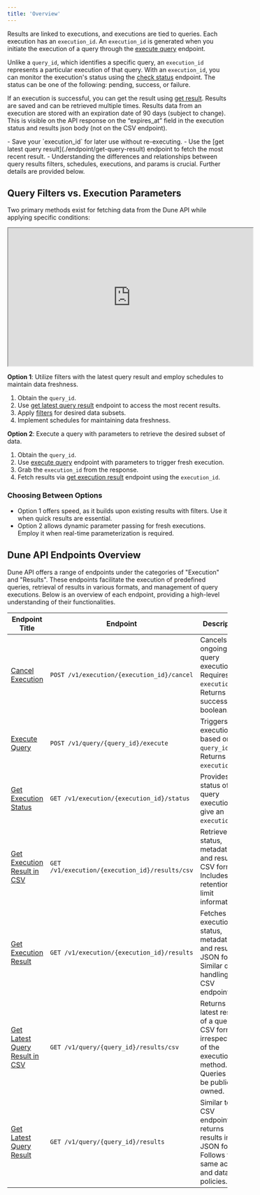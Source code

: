 ```yaml
---
title: 'Overview'
---
```


Results are linked to executions, and executions are tied to queries. Each execution has an `execution_id`. An `execution_id` is generated when you initiate the execution of a query through the [execute query](./endpoint/execute-query) endpoint.

Unlike a `query_id`, which identifies a specific query, an `execution_id` represents a particular execution of that query. With an `execution_id`, you can monitor the execution's status using the [check status](./endpoint/get-execution-status) endpoint. The status can be one of the following: pending, success, or failure.

If an execution is successful, you can get the result using [get result](./endpoint/get-execution-result). Results are saved and can be retrieved multiple times.
Results data from an execution are stored with an expiration date of 90 days (subject to change). This is visible on the API response on the “expires_at” field in the execution status and results json body (not on the CSV endpoint).

<Tip>
    - Save your `execution_id` for later use without re-executing.
    - Use the [get latest query result](./endpoint/get-query-result) endpoint to fetch the most recent result.
    - Understanding the differences and relationships between query results filters, schedules, executions, and params is crucial. Further details are provided below.
</Tip>

## Query Filters vs. Execution Parameters

Two primary methods exist for fetching data from the Dune API while applying specific conditions:

<iframe
  width="560"
  height="315"
  src="https://www.youtube.com/embed/5PM4IyHitWo"
  title="YouTube video player" 
  allow="accelerometer; autoplay; clipboard-write; encrypted-media; gyroscope; picture-in-picture; web-share"
  allowFullScreen>
</iframe>

**Option 1**: Utilize filters with the latest query result and employ schedules to maintain data freshness.
1. Obtain the `query_id`.
2. Use [get latest query result](./endpoint/get-query-result) endpoint to access the most recent results.
3. Apply [filters](./filtering) for desired data subsets.
4. Implement schedules for maintaining data freshness.

**Option 2**: Execute a query with parameters to retrieve the desired subset of data. 
1. Obtain the `query_id`.
2. Use [execute query](./endpoint/execute-query) endpoint with parameters to trigger fresh execution. 
3. Grab the `execution_id` from the response.
4. Fetch results via [get execution result](./endpoint/get-execution-result) endpoint using the `execution_id`. 

### Choosing Between Options

- Option 1 offers speed, as it builds upon existing results with filters. Use it when quick results are essential.
- Option 2 allows dynamic parameter passing for fresh executions. Employ it when real-time parameterization is required.

## Dune API Endpoints Overview

Dune API offers a range of endpoints under the categories of "Execution" and "Results". These endpoints facilitate the execution of predefined queries, retrieval of results in various formats, and management of query executions. Below is an overview of each endpoint, providing a high-level understanding of their functionalities.


| Endpoint Title           | Endpoint                          | Description                                                                                   |
|--------------------------|-----------------------------------|-----------------------------------------------------------------------------------------------|
| [Cancel Execution](./endpoint/cancel-execution)    | `POST /v1/execution/{execution_id}/cancel` | Cancels an ongoing query execution. Requires the `execution_id`. Returns a success boolean.   |
| [Execute Query](./endpoint/execute-query)       | `POST /v1/query/{query_id}/execute` | Triggers an execution based on the `query_id`. Returns a `execution_id`. |
| [Get Execution Status](./endpoint/get-execution-status) | `GET /v1/execution/{execution_id}/status` | Provides the status of a query execution give an `execution_id`. |
| [Get Execution Result in CSV](./endpoint/get-execution-result-csv) | `GET /v1/execution/{execution_id}/results/csv` | Retrieves the status, metadata, and results in CSV format. Includes data retention and limit information. |
| [Get Execution Result](./endpoint/get-execution-result) | `GET /v1/execution/{execution_id}/results` | Fetches the execution status, metadata, and results in JSON format. Similar data handling as CSV endpoint. |
| [Get Latest Query Result in CSV](./endpoint/get-query-result-csv) | `GET /v1/query/{query_id}/results/csv` | Returns the latest results of a query in CSV format, irrespective of the execution method. Queries must be public or owned. |
| [Get Latest Query Result](./endpoint/get-query-result) | `GET /v1/query/{query_id}/results` | Similar to the CSV endpoint but returns results in JSON format. Follows the same access and data limit policies. |
